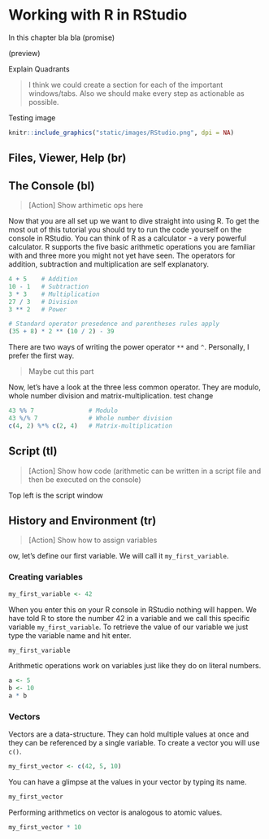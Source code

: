 # Working with R in RStudio

In this chapter bla bla (promise)

(preview)

Explain Quadrants 

> I think we could create a section for each of the important windows/tabs. Also we should make every step as actionable as possible.


Testing image

```r
knitr::include_graphics("static/images/RStudio.png", dpi = NA)
```

## Files, Viewer, Help (br)


## The Console (bl)

> [Action] Show arthimetic ops here

Now that you are all set up we want to dive straight into using R. To get the
most out of this tutorial you should try to run the code yourself on the
console in RStudio. You can think of R as a calculator - a very powerful
calculator. R supports the five basic arithmetic operations you are familiar
with and three more you might not yet have seen. The operators for addition,
subtraction and multiplication are self explanatory.

```r
4 + 5    # Addition
10 - 1   # Subtraction
3 * 3    # Multiplication
27 / 3   # Division
3 ** 2   # Power

# Standard operator presedence and parentheses rules apply
(35 + 8) * 2 ** (10 / 2) - 39
```

There are two ways of writing the power operator `**` and `^`. Personally,
I prefer the first way.

> Maybe cut this part

Now, let's have a look at the three less common operator. They are modulo,
whole number division and matrix-multiplication. test change

```r
43 %% 7               # Modulo
43 %/% 7              # Whole number division
c(4, 2) %*% c(2, 4)   # Matrix-multiplication
```


## Script (tl)


> [Action] Show how code (arithmetic can be written in a script file and then be executed on the console)

Top left is the script window

## History and Environment (tr)

> [Action] Show how to assign variables

ow, let's define our first variable. We will call it `my_first_variable`.


### Creating variables


```r
my_first_variable <- 42
```

When you enter this on your R console in RStudio nothing will happen. We have told R to store the number 42 in a variable and we call this specific variable `my_first_variable`. To retrieve the value of our variable we just type the variable name and hit enter.

```r
my_first_variable
```

Arithmetic operations work on variables just like they do on literal numbers.

```r
a <- 5
b <- 10
a * b
```

### Vectors


Vectors are a data-structure. They can hold multiple values at once and they can be referenced by a single variable. To create a vector you will use `c()`.

```r
my_first_vector <- c(42, 5, 10)
```

You can have a glimpse at the values in your vector by typing its name.

```r
my_first_vector
```

Performing arithmetics on vector is analogous to atomic values. 

```r
my_first_vector * 10
```

